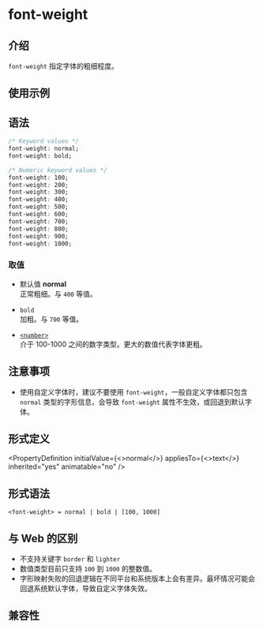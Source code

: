 # font-weight

## 介绍

`font-weight` 指定字体的粗细程度。

## 使用示例


<Go
  example="css-api"
  defaultFile="src/font-weight/App.tsx"
  img="https://lf-lynx.tiktok-cdns.com/obj/lynx-artifacts-oss-sg/lynx-website/assets/doc/css/font-weight.jpg"
  entry="src/font-weight"
  defaultEntryFile="dist/font-weight.lynx.bundle"
/>

## 语法

```css
/* Keyword values */
font-weight: normal;
font-weight: bold;

/* Numeric keyword values */
font-weight: 100;
font-weight: 200;
font-weight: 300;
font-weight: 400;
font-weight: 500;
font-weight: 600;
font-weight: 700;
font-weight: 800;
font-weight: 900;
font-weight: 1000;
```

### 取值

- 默认值 **normal** <br/>
  正常粗细。与 `400` 等值。

- `bold` <br/>
  加粗。与 `700` 等值。

- [`<number>`](api/css/data-type/number.mdx) <br/>
  介于 100-1000 之间的数字类型。更大的数值代表字体更粗。

## 注意事项

- 使用自定义字体时，建议不要使用 `font-weight`，一般自定义字体都只包含 `normal` 类型的字形信息，会导致 `font-weight` 属性不生效，或回退到默认字体。

## 形式定义


<PropertyDefinition
  initialValue={<>normal</>}
  appliesTo={<>text</>}
  inherited="yes"
  animatable="no"
/>

## 形式语法

```
<font-weight> = normal | bold | [100, 1000]
```

## 与 Web 的区别

- 不支持关键字 `border` 和 `lighter`
- 数值类型目前只支持 `100` 到 `1000` 的整数值。
- 字形映射失败的回退逻辑在不同平台和系统版本上会有差异。最坏情况可能会回退系统默认字体，导致自定义字体失效。

## 兼容性


<LegacyCompatTable metadata="css/properties/font-weight" />
